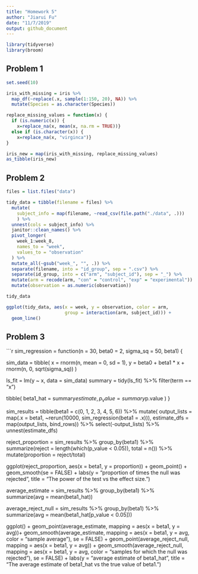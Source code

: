 ```yaml
---
title: "Homework 5"
author: "Jiarui Fu"
date: "11/7/2019"
output: github_document
---
```


```r
library(tidyverse)
library(broom)
```

## Problem 1

```r
set.seed(10)

iris_with_missing = iris %>% 
  map_df(~replace(.x, sample(1:150, 20), NA)) %>%
  mutate(Species = as.character(Species))

replace_missing_values = function(x) {
  if (is.numeric(x)) {
    x=replace_na(x, mean(x, na.rm = TRUE))}
  else if (is.character(x)) {
    x=replace_na(x, "virginca")}
}

iris_new = map(iris_with_missing, replace_missing_values) 
as_tibble(iris_new)
```

## Problem 2
```r
files = list.files("data") 

tidy_data = tibble(filename = files) %>% 
  mutate(
    subject_info = map(filename, ~read_csv(file.path("./data", .)))
    ) %>% 
  unnest(cols = subject_info) %>% 
  janitor::clean_names() %>% 
  pivot_longer(
    week_1:week_8,
    names_to = "week", 
    values_to = "observation"
  ) %>% 
  mutate_all(~gsub("week_", "", .)) %>% 
  separate(filename, into = "id_group", sep = ".csv") %>% 
  separate(id_group, into = c("arm", "subject_id"), sep = "_") %>% 
  mutate(arm = recode(arm, "con" = "control", "exp" = "experimental")) %>% 
  mutate(observation = as.numeric(observation))

tidy_data

ggplot(tidy_data, aes(x = week, y = observation, color = arm, 
                      group = interaction(arm, subject_id))) +
  geom_line()
```

## Problem 3
```r
sim_regression = function(n = 30, beta0 = 2, sigma_sq = 50, beta1) {
  
  sim_data = tibble(
    x = rnorm(n, mean = 0, sd = 1),
    y = beta0 + beta1 * x + rnorm(n, 0, sqrt(sigma_sq))
  )
  
  ls_fit = lm(y ~ x, data = sim_data)
  summary = tidy(ls_fit) %>% 
    filter(term == "x")
  
  tibble(
  beta1_hat = summary$estimate,
  p_value = summary$p.value
  )
}

sim_results = 
  tibble(beta1 = c(0, 1, 2, 3, 4, 5, 6)) %>% 
  mutate(
    output_lists = map(.x = beta1, ~rerun(10000, sim_regression(beta1 = .x))),
    estimate_dfs = map(output_lists, bind_rows)) %>% 
  select(-output_lists) %>% 
  unnest(estimate_dfs)

reject_proportion = 
  sim_results %>% 
  group_by(beta1) %>% 
  summarize(reject = length(which(p_value < 0.05)),
            total = n()) %>% 
  mutate(proportion = reject/total)

ggplot(reject_proportion, aes(x = beta1, y = proportion)) + 
  geom_point() +
  geom_smooth(se = FALSE) +
  labs(y = "proportion of times the null was rejected",
       title = "The power of the test vs the effect size.")

average_estimate = 
  sim_results %>% 
  group_by(beta1) %>% 
  summarize(avg = mean(beta1_hat))

average_reject_null = 
  sim_results %>% 
  group_by(beta1) %>% 
  summarize(avg = mean(beta1_hat[p_value < 0.05]))

ggplot() +
  geom_point(average_estimate, mapping = aes(x = beta1, y = avg))+
  geom_smooth(average_estimate, mapping = aes(x = beta1, y = avg, color = "sample average"), se = FALSE) +
  geom_point(average_reject_null, mapping = aes(x = beta1, y = avg)) +
  geom_smooth(average_reject_null, mapping = aes(x = beta1, y = avg, color = "samples for which the null was rejected"), se = FALSE) +
  labs(y = "average estimate of beta1_hat",
       title = "The average estimate of beta1_hat vs the true value of beta1.")

